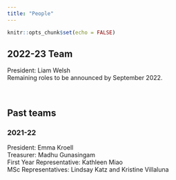 ```yaml
---
title: "People"
---
```


```r
knitr::opts_chunk$set(echo = FALSE)
```

## 2022-23 Team
President: Liam Welsh \
Remaining roles to be announced by September 2022.

<br>

## Past teams
### 2021-22
President: Emma Kroell \
Treasurer: Madhu Gunasingam \
First Year Representative: Kathleen Miao \
MSc Representatives: Lindsay Katz and Kristine Villaluna \




